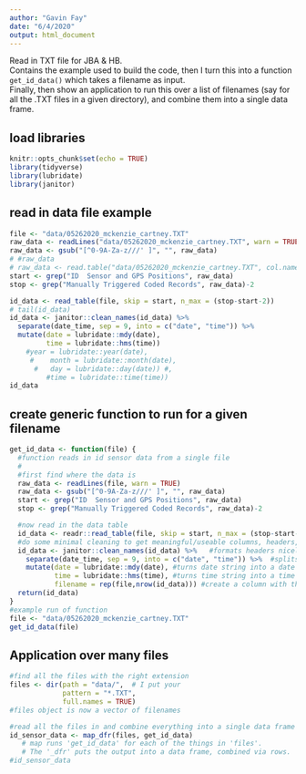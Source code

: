 ```yaml
---
author: "Gavin Fay"
date: "6/4/2020"
output: html_document
---
```


Read in TXT file for JBA & HB.    
Contains the example used to build the code, then I turn this into a function `get_id_data()` which takes a filename as input.  
Finally, then show an application to run this over a list of filenames (say for all the .TXT files in a given directory), and combine them into a single data frame.  

## load libraries

```r
knitr::opts_chunk$set(echo = TRUE)
library(tidyverse)
library(lubridate)
library(janitor)
```

## read in data file example

```r
file <- "data/05262020_mckenzie_cartney.TXT"
raw_data <- readLines("data/05262020_mckenzie_cartney.TXT", warn = TRUE)
raw_data <- gsub("[^0-9A-Za-z///' ]", "", raw_data)
# #raw_data
# raw_data <- read.table("data/05262020_mckenzie_cartney.TXT", col.names = 1:100, fill = TRUE, sep = ",", stringsAsFactors = FALSE)
start <- grep("ID  Sensor and GPS Positions", raw_data)
stop <- grep("Manually Triggered Coded Records", raw_data)-2

id_data <- read_table(file, skip = start, n_max = (stop-start-2))
# tail(id_data)
id_data <- janitor::clean_names(id_data) %>% 
  separate(date_time, sep = 9, into = c("date", "time")) %>% 
  mutate(date = lubridate::mdy(date),
         time = lubridate::hms(time))
    #year = lubridate::year(date),
     #    month = lubridate::month(date),
      #   day = lubridate::day(date)) #,
         #time = lubridate::time(time))
id_data
```


## create generic function to run for a given filename  

```r

get_id_data <- function(file) {
  #function reads in id sensor data from a single file
  #
  #first find where the data is
  raw_data <- readLines(file, warn = TRUE)
  raw_data <- gsub("[^0-9A-Za-z///' ]", "", raw_data)
  start <- grep("ID  Sensor and GPS Positions", raw_data)
  stop <- grep("Manually Triggered Coded Records", raw_data)-2

  #now read in the data table
  id_data <- readr::read_table(file, skip = start, n_max = (stop-start-2))
  #do some minimal cleaning to get meaningful/useable columns, headers, etc.
  id_data <- janitor::clean_names(id_data) %>%   #formats headers nicely
    separate(date_time, sep = 9, into = c("date", "time")) %>%  #splits the date from the time
    mutate(date = lubridate::mdy(date), #turns date string into a date object
           time = lubridate::hms(time), #turns time string into a time object
           filename = rep(file,nrow(id_data))) #create a column with the name of the file
  return(id_data)
}
#example run of function
file <- "data/05262020_mckenzie_cartney.TXT"
get_id_data(file)

```


## Application over many files
```r
#find all the files with the right extension
files <- dir(path = "data/",  # I put your 
             pattern = "*.TXT",
             full.names = TRUE)
#files object is now a vector of filenames

#read all the files in and combine everything into a single data frame
id_sensor_data <- map_dfr(files, get_id_data) 
   # map runs 'get_id_data' for each of the things in 'files'.  
   # The '_dfr' puts the output into a data frame, combined via rows. 
#id_sensor_data
```



